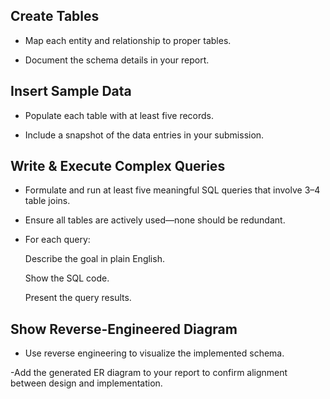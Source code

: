
## **Create Tables**

  - Map each entity and relationship to proper tables.

  - Document the schema details in your report.

## **Insert Sample Data**

  - Populate each table with at least five records.

  - Include a snapshot of the data entries in your submission.

## **Write & Execute Complex Queries**

  - Formulate and run at least five meaningful SQL queries that involve 3–4 table joins.

  - Ensure all tables are actively used—none should be redundant.

  - For each query:

      Describe the goal in plain English.

      Show the SQL code.

      Present the query results.

## **Show Reverse-Engineered Diagram **

  - Use reverse engineering to visualize the implemented schema.

   -Add the generated ER diagram to your report to confirm alignment between design and implementation.
